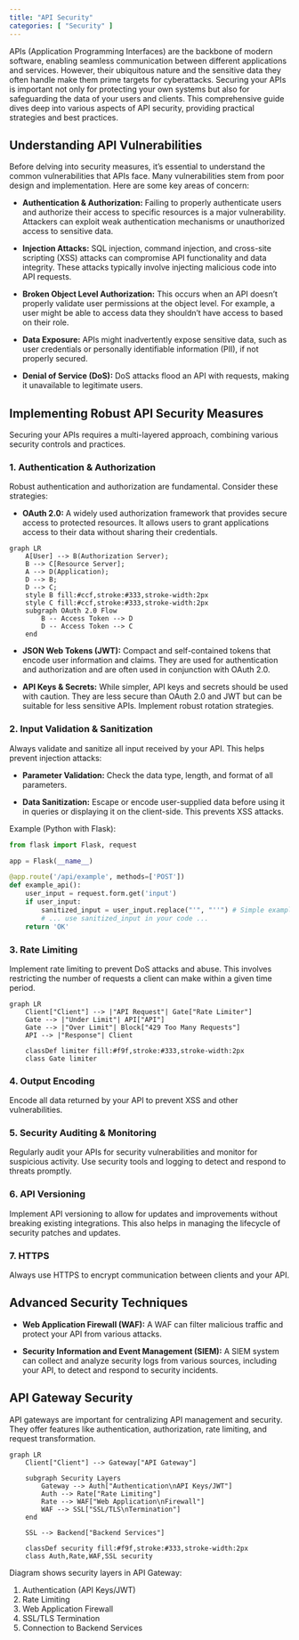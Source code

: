 ```yaml
---
title: "API Security"
categories: [ "Security" ]
---
```


APIs (Application Programming Interfaces) are the backbone of modern software, enabling seamless communication between different applications and services. However, their ubiquitous nature and the sensitive data they often handle make them prime targets for cyberattacks. Securing your APIs is important not only for protecting your own systems but also for safeguarding the data of your users and clients. This comprehensive guide dives deep into various aspects of API security, providing practical strategies and best practices.

## Understanding API Vulnerabilities

Before delving into security measures, it's essential to understand the common vulnerabilities that APIs face. Many vulnerabilities stem from poor design and implementation. Here are some key areas of concern:

-   **Authentication & Authorization:** Failing to properly authenticate users and authorize their access to specific resources is a major vulnerability. Attackers can exploit weak authentication mechanisms or unauthorized access to sensitive data.

-   **Injection Attacks:** SQL injection, command injection, and cross-site scripting (XSS) attacks can compromise API functionality and data integrity. These attacks typically involve injecting malicious code into API requests.

-   **Broken Object Level Authorization:** This occurs when an API doesn't properly validate user permissions at the object level. For example, a user might be able to access data they shouldn't have access to based on their role.

-   **Data Exposure:** APIs might inadvertently expose sensitive data, such as user credentials or personally identifiable information (PII), if not properly secured.

-   **Denial of Service (DoS):** DoS attacks flood an API with requests, making it unavailable to legitimate users.

## Implementing Robust API Security Measures

Securing your APIs requires a multi-layered approach, combining various security controls and practices.

### 1. Authentication & Authorization

Robust authentication and authorization are fundamental. Consider these strategies:

-   **OAuth 2.0:** A widely used authorization framework that provides secure access to protected resources. It allows users to grant applications access to their data without sharing their credentials.

```mermaid
graph LR
    A[User] --> B(Authorization Server);
    B --> C[Resource Server];
    A --> D(Application);
    D --> B;
    D --> C;
    style B fill:#ccf,stroke:#333,stroke-width:2px
    style C fill:#ccf,stroke:#333,stroke-width:2px
    subgraph OAuth 2.0 Flow
        B -- Access Token --> D
        D -- Access Token --> C
    end
```

-   **JSON Web Tokens (JWT):** Compact and self-contained tokens that encode user information and claims. They are used for authentication and authorization and are often used in conjunction with OAuth 2.0.

-   **API Keys & Secrets:** While simpler, API keys and secrets should be used with caution. They are less secure than OAuth 2.0 and JWT but can be suitable for less sensitive APIs. Implement robust rotation strategies.

### 2. Input Validation & Sanitization

Always validate and sanitize all input received by your API. This helps prevent injection attacks:

-   **Parameter Validation:** Check the data type, length, and format of all parameters.

-   **Data Sanitization:** Escape or encode user-supplied data before using it in queries or displaying it on the client-side. This prevents XSS attacks.

Example (Python with Flask):

``` python
from flask import Flask, request

app = Flask(__name__)

@app.route('/api/example', methods=['POST'])
def example_api():
    user_input = request.form.get('input')
    if user_input:
        sanitized_input = user_input.replace("'", "''") # Simple example, use a dedicated library for robust sanitization
        # ... use sanitized_input in your code ...
    return 'OK'
```

### 3. Rate Limiting

Implement rate limiting to prevent DoS attacks and abuse. This involves restricting the number of requests a client can make within a given time period.

```mermaid

graph LR
    Client["Client"] --> |"API Request"| Gate["Rate Limiter"]
    Gate --> |"Under Limit"| API["API"]
    Gate --> |"Over Limit"| Block["429 Too Many Requests"]
    API --> |"Response"| Client
    
    classDef limiter fill:#f9f,stroke:#333,stroke-width:2px
    class Gate limiter

```

### 4. Output Encoding

Encode all data returned by your API to prevent XSS and other vulnerabilities.

### 5. Security Auditing & Monitoring

Regularly audit your APIs for security vulnerabilities and monitor for suspicious activity. Use security tools and logging to detect and respond to threats promptly.

### 6. API Versioning

Implement API versioning to allow for updates and improvements without breaking existing integrations. This also helps in managing the lifecycle of security patches and updates.

### 7. HTTPS

Always use HTTPS to encrypt communication between clients and your API.

## Advanced Security Techniques

-   **Web Application Firewall (WAF):** A WAF can filter malicious traffic and protect your API from various attacks.

-   **Security Information and Event Management (SIEM):** A SIEM system can collect and analyze security logs from various sources, including your API, to detect and respond to security incidents.

## API Gateway Security

API gateways are important for centralizing API management and security. They offer features like authentication, authorization, rate limiting, and request transformation.

```mermaid
graph LR
    Client["Client"] --> Gateway["API Gateway"]
    
    subgraph Security Layers
        Gateway --> Auth["Authentication\nAPI Keys/JWT"]
        Auth --> Rate["Rate Limiting"]
        Rate --> WAF["Web Application\nFirewall"]
        WAF --> SSL["SSL/TLS\nTermination"]
    end
    
    SSL --> Backend["Backend Services"]
    
    classDef security fill:#f9f,stroke:#333,stroke-width:2px
    class Auth,Rate,WAF,SSL security
```


Diagram shows security layers in API Gateway:

1. Authentication (API Keys/JWT)
2. Rate Limiting
3. Web Application Firewall
4. SSL/TLS Termination
5. Connection to Backend Services